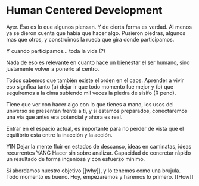 # Human Centered Development

Ayer. Eso es lo que algunos piensan. Y de cierta forma es verdad. Al menos ya se dieron cuenta que había que hacer algo. Pusieron piedras, algunos mas que otros, y construimos la rueda que gira donde participamos.

Y cuando participamos... toda la vida (?)

Nada de eso es relevante en cuanto hace un bienestar el ser humano, sino justamente volver a ponerlo al centro.

Todos sabemos que también existe el orden en el caos. Aprender a vivir eso signfica tanto (a) dejar ir que todo momento fue mejor y (b) que seguiremos a la cima subiendo mil veces la piedra de sisifo (R pend). 

Tiene que ver con hacer algo con lo que tienes a mano, los usos del universo se presentan frente a ti, y si estamos preparados, conectaremos una via que antes era potencial y ahora es real.

Entrar en el espacio actual, es importante para no perder de vista que el equilibrio esta entre la inacción y la acción.

YIN Dejar la mente fluir en estados de descanso, ideas en caminatas, ideas recurrentes 
YANG Hacer sin sobre analizar. Capacidad de concretar rápido un resultado de forma ingeniosa y con esfuerzo mínimo.

Si abordamos nuestro objetivo [[why]], y lo tenemos como una brujula. Todo momento es bueno. Hoy, empezaremos y haremos lo primero. [[How]]





